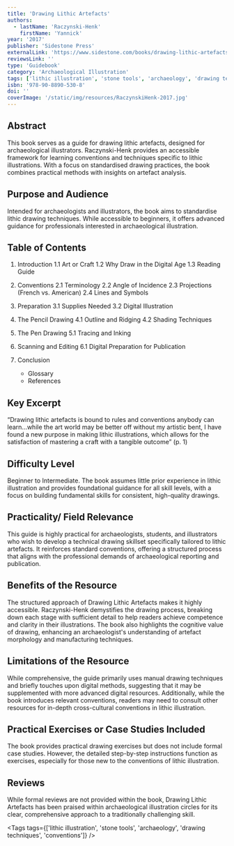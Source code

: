 ```yaml
---
title: 'Drawing Lithic Artefacts'
authors:
  - lastName: 'Raczynski-Henk'
    firstName: 'Yannick'
year: '2017'
publisher: 'Sidestone Press'
externalLink: 'https://www.sidestone.com/books/drawing-lithic-artefacts'
reviewsLink: ''
type: 'Guidebook'
category: 'Archaeological Illustration'
tags: ['lithic illustration', 'stone tools', 'archaeology', 'drawing techniques', 'conventions']
isbn: '978-90-8890-530-8'
doi: ''
coverImage: '/static/img/resources/RaczynskiHenk-2017.jpg'
---
```


## Abstract

This book serves as a guide for drawing lithic artefacts, designed for archaeological illustrators. Raczynski-Henk provides an accessible framework for learning conventions and techniques specific to lithic illustrations. With a focus on standardised drawing practices, the book combines practical methods with insights on artefact analysis.

## Purpose and Audience

Intended for archaeologists and illustrators, the book aims to standardise lithic drawing techniques. While accessible to beginners, it offers advanced guidance for professionals interested in archaeological illustration.

## Table of Contents

1. Introduction
   1.1 Art or Craft
   1.2 Why Draw in the Digital Age
   1.3 Reading Guide

2. Conventions
   2.1 Terminology
   2.2 Angle of Incidence
   2.3 Projections (French vs. American)
   2.4 Lines and Symbols

3. Preparation
   3.1 Supplies Needed
   3.2 Digital Illustration

4. The Pencil Drawing
   4.1 Outline and Ridging
   4.2 Shading Techniques

5. The Pen Drawing
   5.1 Tracing and Inking

6. Scanning and Editing
   6.1 Digital Preparation for Publication

7. Conclusion
   - Glossary
   - References

## Key Excerpt

“Drawing lithic artefacts is bound to rules and conventions anybody can learn...while the art world may be better off without my artistic bent, I have found a new purpose in making lithic illustrations, which allows for the satisfaction of mastering a craft with a tangible outcome” (p. 1)

## Difficulty Level

Beginner to Intermediate. The book assumes little prior experience in lithic illustration and provides foundational guidance for all skill levels, with a focus on building fundamental skills for consistent, high-quality drawings.

## Practicality/ Field Relevance

This guide is highly practical for archaeologists, students, and illustrators who wish to develop a technical drawing skillset specifically tailored to lithic artefacts. It reinforces standard conventions, offering a structured process that aligns with the professional demands of archaeological reporting and publication.

## Benefits of the Resource

The structured approach of Drawing Lithic Artefacts makes it highly accessible. Raczynski-Henk demystifies the drawing process, breaking down each stage with sufficient detail to help readers achieve competence and clarity in their illustrations. The book also highlights the cognitive value of drawing, enhancing an archaeologist's understanding of artefact morphology and manufacturing techniques.

## Limitations of the Resource

While comprehensive, the guide primarily uses manual drawing techniques and briefly touches upon digital methods, suggesting that it may be supplemented with more advanced digital resources. Additionally, while the book introduces relevant conventions, readers may need to consult other resources for in-depth cross-cultural conventions in lithic illustration.

## Practical Exercises or Case Studies Included

The book provides practical drawing exercises but does not include formal case studies. However, the detailed step-by-step instructions function as exercises, especially for those new to the conventions of lithic illustration.

## Reviews

While formal reviews are not provided within the book, Drawing Lithic Artefacts has been praised within archaeological illustration circles for its clear, comprehensive approach to a traditionally challenging skill.

<Tags
  tags={['lithic illustration', 'stone tools', 'archaeology', 'drawing techniques', 'conventions']}
/>
